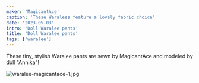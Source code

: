 ```yaml
---
maker: 'MagicantAce'
caption: 'These Waralees feature a lovely fabric choice'
date: '2023-05-03'
intro: 'Doll Waralee pants'
title: 'Doll Waralee pants'
tags: ['waralee']
---
```


<!-- truncate -->

These tiny, stylish Waralee pants are sewn by MagicantAce and modeled by doll "Annika"!

![waralee-magicantace-1.jpg](https://posts.freesewing.org/uploads/waralee_magicantace_1_67f1e2f22b.jpg)
